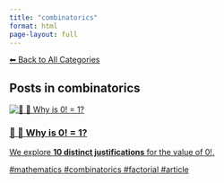 ```yaml
---
title: "combinatorics"
format: html
page-layout: full
---
```


[⬅ Back to All Categories](../categories.qmd)

## Posts in **combinatorics**

::: {.cards-grid}
<div class="card">
<a class="card-link" href="/posts/mathematics/zero-factorial.html">
<div class="card-image"><img src="/images/banner.png" alt="📘 🧮 Why is 0! = 1?"></div>
<div class="card-content">
<h3 class="card-title">📘 🧮 Why is 0! = 1?</h3>
<p class="card-desc">We explore **10 distinct justifications** for the value of $0!$.</p>
<div class="chips"><span class="chip">#mathematics</span> <span class="chip">#combinatorics</span> <span class="chip">#factorial</span> <span class="chip">#article</span></div>
</div>
</a>
</div>
:::
